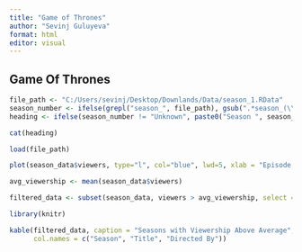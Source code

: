 ```yaml
---
title: "Game of Thrones"
author: "Sevinj Guluyeva"
format: html
editor: visual
---
```


## Game Of Thrones

```r
file_path <- "C:/Users/sevinj/Desktop/Downlands/Data/season_1.RData"
season_number <- ifelse(grepl("season_", file_path), gsub(".*season_(\\d+).*", "\\1", file_path), "Unknown")
heading <- ifelse(season_number != "Unknown", paste0("Season ", season_number, " summary"), "Unknown")

cat(heading)

load(file_path)


```

```r
plot(season_data$viewers, type="l", col="blue", lwd=5, xlab = "Episode number", ylab = "1st day TV viewers in the US (millions)")
```

```r
avg_viewership <- mean(season_data$viewers)

```

```r
filtered_data <- subset(season_data, viewers > avg_viewership, select = c(no_season, title, directed_by))

```

```r
library(knitr)

kable(filtered_data, caption = "Seasons with Viewership Above Average",
      col.names = c("Season", "Title", "Directed By"))

```
